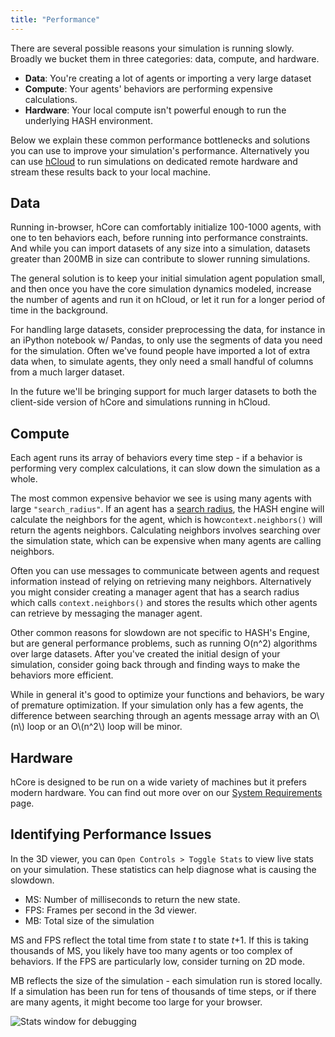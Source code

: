 ```yaml
---
title: "Performance"
---
```


There are several possible reasons your simulation is running slowly. Broadly we bucket them in three categories: data, compute, and hardware.

- **Data**: You're creating a lot of agents or importing a very large dataset
- **Compute**: Your agents' behaviors are performing expensive calculations.
- **Hardware**: Your local compute isn't powerful enough to run the underlying HASH environment.

Below we explain these common performance bottlenecks and solutions you can use to improve your simulation's performance. Alternatively you can use [hCloud](/docs/simulations/run/cloud) to run simulations on dedicated remote hardware and stream these results back to your local machine.

## Data

Running in-browser, hCore can comfortably initialize 100-1000 agents, with one to ten behaviors each, before running into performance constraints. And while you can import datasets of any size into a simulation, datasets greater than 200MB in size can contribute to slower running simulations.

The general solution is to keep your initial simulation agent population small, and then once you have the core simulation dynamics modeled, increase the number of agents and run it on hCloud, or let it run for a longer period of time in the background.

For handling large datasets, consider preprocessing the data, for instance in an iPython notebook w/ Pandas, to only use the segments of data you need for the simulation. Often we've found people have imported a lot of extra data when, to simulate agents, they only need a small handful of columns from a much larger dataset.

<Hint style="info">
  In the future we'll be bringing support for much larger datasets to both the
  client-side version of hCore and simulations running in hCloud.
</Hint>

## Compute

Each agent runs its array of behaviors every time step - if a behavior is performing very complex calculations, it can slow down the simulation as a whole.

The most common expensive behavior we see is using many agents with large `"search_radius"`. If an agent has a [search radius](/docs/simulations/create/agents/context#neighbors), the HASH engine will calculate the neighbors for the agent, which is how`context.neighbors()` will return the agents neighbors. Calculating neighbors involves searching over the simulation state, which can be expensive when many agents are calling neighbors.

Often you can use messages to communicate between agents and request information instead of relying on retrieving many neighbors. Alternatively you might consider creating a manager agent that has a search radius which calls `context.neighbors()` and stores the results which other agents can retrieve by messaging the manager agent.

Other common reasons for slowdown are not specific to HASH's Engine, but are general performance problems, such as running O\(n^2\) algorithms over large datasets. After you've created the initial design of your simulation, consider going back through and finding ways to make the behaviors more efficient.

<Hint style="info">
  While in general it's good to optimize your functions and behaviors, be wary
  of premature optimization. If your simulation only has a few agents, the
  difference between searching through an agents message array with an O\(n\)
  loop or an O\(n^2\) loop will be minor.
</Hint>

## Hardware

hCore is designed to be run on a wide variety of machines but it prefers modern hardware. You can find out more over on our [System Requirements](/docs/simulations/extra/specs-requirements) page.

## Identifying Performance Issues

In the 3D viewer, you can `Open Controls > Toggle Stats` to view live stats on your simulation. These statistics can help diagnose what is causing the slowdown.

- MS: Number of milliseconds to return the new state.
- FPS: Frames per second in the 3d viewer.
- MB: Total size of the simulation

MS and FPS reflect the total time from state _t_ to state _t_+1. If this is taking thousands of MS, you likely have too many agents or too complex of behaviors. If the FPS are particularly low, consider turning on 2D mode.

MB reflects the size of the simulation - each simulation run is stored locally. If a simulation has been run for tens of thousands of time steps, or if there are many agents, it might become too large for your browser.

![Stats window for debugging](https://cdn-us1.hash.ai/site/docs/kapture-2020-12-17-at-10.26.05.gif)
